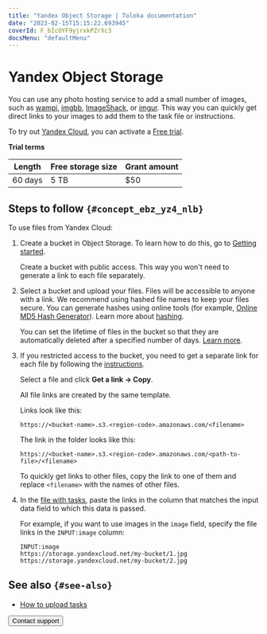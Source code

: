 ```yaml
---
title: "Yandex Object Storage | Toloka documentation"
date: "2023-02-15T15:15:22.693945"
coverId: F_bIcOYF9yjrxkPZrXc3
docsMenu: "defaultMenu"
---
```



# Yandex Object Storage

<Note mode="note" title="Note">

You can use any photo hosting service to add a small number of images, such as [wampi](https://wampi.ru/?lang=en), [imgbb](https://imgbb.com/), [ImageShack](https://imageshack.com/), or [imgur](https://imgur.com/). This way you can quickly get direct links to your images to add them to the task file or instructions.

</Note>

To try out [Yandex Cloud](https://cloud.yandex.com/docs/storage/quickstart), you can activate a [Free trial](https://cloud.yandex.com/en-ru/docs/free-trial/).

**Trial terms**

Length | Free storage size | Grant amount
----- | ----- | -----
60 days | 5 TB | $50

## Steps to follow `{#concept_ebz_yz4_nlb}`
To use files from Yandex Cloud:

1. Create a bucket in Object Storage. To learn how to do this, go to [Getting started](https://cloud.yandex.com/docs/storage/quickstart).

    <Note mode="note" title="Note">

    Create a bucket with public access. This way you won't need to generate a link to each file separately.

    </Note>

1. Select a bucket and upload your files. Files will be accessible to anyone with a link. We recommend using hashed file names to keep your files secure. You can generate hashes using online tools (for example, [Online MD5 Hash Generator](https://en.wikipedia.org/wiki/Hash_function)). Learn more about [hashing](https://en.wikipedia.org/wiki/Hash_function).

    <Note mode="note" title="Note">

    You can set the lifetime of files in the bucket so that they are automatically deleted after a specified number of days. [Learn more](https://cloud.yandex.com/en-ru/docs/storage/operations/buckets/lifecycles).

    </Note>

1. If you restricted access to the bucket, you need to get a separate link for each file by following the [instructions](https://cloud.yandex.com/docs/storage/operations/objects/link-for-download).

    Select a file and click **Get a link → Copy**.

    All file links are created by the same template.

    Links look like this:

    ```plaintext
    https://<bucket-name>.s3.<region-code>.amazonaws.com/<filename>
    ```

    The link in the folder looks like this:

    ```plaintext
    https://<bucket-name>.s3.<region-code>.amazonaws.com/<path-to-file>/<filename>
    ```

    <Note mode="note" title="Note">

    To quickly get links to other files, copy the link to one of them and replace `<filename>` with the names of other files.

    </Note>

1. In the [file with tasks](/docs/guide/pool_csv), paste the links in the column that matches the input data field to which this data is passed.

    For example, if you want to use images in the `image` field, specify the file links in the `INPUT:image` column:

    ```plaintext
    INPUT:image
    https://storage.yandexcloud.net/my-bucket/1.jpg
    https://storage.yandexcloud.net/my-bucket/2.jpg
    ```

## See also `{#see-also}`

- [How to upload tasks](/docs/guide/task_upload)

<Button view="defaultInverse" size="l" type="link" url="/docs/guide/troubleshooting/support?form-source=guide-use-object-storage">Contact support</Button>
